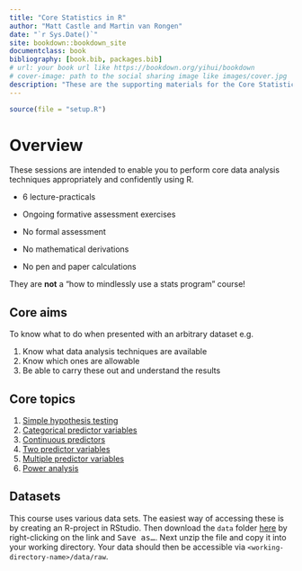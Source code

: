 ```yaml
--- 
title: "Core Statistics in R"
author: "Matt Castle and Martin van Rongen"
date: "`r Sys.Date()`"
site: bookdown::bookdown_site
documentclass: book
bibliography: [book.bib, packages.bib]
# url: your book url like https://bookdown.org/yihui/bookdown
# cover-image: path to the social sharing image like images/cover.jpg
description: "These are the supporting materials for the Core Statistics modules of the PSLS Biostatistics Initiative, Cambridge University." 
---
```


```r
source(file = "setup.R")
```

# Overview

These sessions are intended to enable you to perform core data analysis techniques appropriately and confidently using R.

- 6 lecture-practicals
- Ongoing formative assessment exercises
- No formal assessment

- No mathematical derivations
- No pen and paper calculations

They are **not** a “how to mindlessly use a stats program” course!

## Core aims
:::highlight
To know what to do when presented with an arbitrary dataset e.g.

1. Know what data analysis techniques are available
2. Know which ones are allowable
3. Be able to carry these out and understand the results
:::

## Core topics

1. [Simple hypothesis testing](#cs1-intro)
2. [Categorical predictor variables](#cs2-intro)
3. [Continuous predictors](#cs3-intro) 
4. [Two predictor variables](#cs4-intro)
5. [Multiple predictor variables](#cs5-intro) 
6. [Power analysis](#cs6-intro)

## Datasets {#index-datasets}

This course uses various data sets. The easiest way of accessing these is by creating an R-project in RStudio. Then download the `data` folder [here](data.zip) by right-clicking on the link and <kbd>Save as...</kbd>. Next unzip the file and copy it into your working directory. Your data should then be accessible via `<working-directory-name>/data/raw`.
